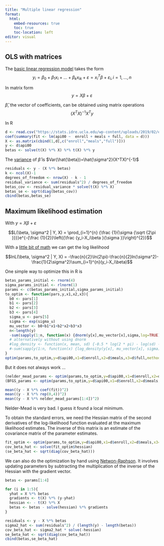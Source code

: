 ```yaml
---
title: "Multiple linear regression"
format:
  html:
    embed-resources: true
    toc: true
    toc-location: left
editor: visual
---
```


## OLS with matrices

The [basic linear regression model](https://en.wikipedia.org/wiki/Linear_regression) takes the form $$y_i=\beta_0+\beta_1x_i+...+\beta_kx_{ik}+\varepsilon = x_i^T\beta+\varepsilon_i, i = 1,...,n$$

In matrix form $$y=X\beta+\varepsilon$$

$\hat{\beta}$, the vector of coefficients, can be obtained using matrix operations $$(X^TX)^{-1}X^Ty$$

In R

```r
d <- read.csv("https://stats.idre.ucla.edu/wp-content/uploads/2019/02/elemapi2v2.csv")
coef(summary(fit <- lm(api00 ~  enroll + meals + full, data = d)))
X <- as.matrix(cbind(1,d[,c("enroll","meals","full")]))
y <- d$api00
betas <- solve(t(X) %*% X) %*% t(X) %*% y
```

The [variance](https://web.stanford.edu/~mrosenfe/soc_meth_proj3/matrix_OLS_NYU_notes.pdf) of $\hat{\beta}$ is $Var(\hat{\beta})=\hat{\sigma^2}(X^TX)^{-1}$

```r
residuals <- y - (X %*% betas)
k <- ncol(X)-1
degrees_of_freedom <- nrow(X) - k - 1
residual_variance <- sum(residuals^2) / degrees_of_freedom 
betas_cov <- residual_variance * solve(t(X) %*% X)
betas_se <- sqrt(diag(betas_cov))
cbind(betas,betas_se)
```

## Maximum likelihood estimation

With $y=X\beta+\varepsilon$

$$L(\beta, \sigma^2 | Y, X) = \prod_{i=1}^{n} {\frac {1}{\sigma {\sqrt {2\pi }}}}e^{-{\frac {1}{2}}\left({\frac {y_i-X_i\beta }{\sigma }}\right)^{2}}$$

With a [little bit of math](https://www.statlect.com/fundamentals-of-statistics/normal-distribution-maximum-likelihood) we can get the log likelihood

$$lnL(\beta, \sigma^2 | Y, X) = -\frac{n}{2}\ln(2\pi)-\frac{n}{2}ln(\sigma^2)-\frac{1}{2\sigma^2}\sum_{i=1}^{n}(y_i-X_i\beta)$$

One simple way to optimize this in R is

```r
betas_params_initial <- rnorm(4)
sigma_params_initial <- rlnorm(1)
params <- c(betas_params_initial,sigma_params_initial)
to_optim <- function(pars,y,x1,x2,x3){
  b0 <- pars[1]
  b1 <- pars[2]
  b2 <- pars[3]
  b3 <- pars[4]
  sigma_u <- pars[5]
  sigma <- exp(sigma_u)
  mu_vector <- b0+b1*x1+b2*x2+b3*x3
  n<-length(y)
  -sum(sapply(1:n, function(x) {dnorm(y[x],mu_vector[x],sigma,log=TRUE)}))
  # alternatively without using dnorm
  #log_density <- function(x, mean, sd) {-0.5 * log(2 * pi) - log(sd) - 0.5 * ((x - mean)/sd)^2}
  #-sum(sapply(1:n, function(x) {log_density(y[x], mu_vector[x], sigma)}))
}
optim(params,to_optim,y=d$api00,x1=d$enroll,x2=d$meals,x3=d$full,method="L-BFGS-B")$par
```

But it does not always work ...

```r
(nelder_mead_params <- optim(params,to_optim,y=d$api00,x1=d$enroll,x2=d$meals,x3=d$full,method="Nelder-Mead")$par)
(BFGS_params <- optim(params,to_optim,y=d$api00,x1=d$enroll,x2=d$meals,x3=d$full,method="BFGS")$par)
```

```r
mean((y - X %*% coef(fit))^2)
mean((y - X %*% rep(0,4))^2)
mean((y - X %*% nelder_mead_params[1:4])^2)
```

Nelder-Mead is very bad. I guess it found a local minimum.

To obtain the standard errors, we need the Hessian matrix of the second derivatives of the log-likelihood function evaluated at the maximum likelihood estimates. The inverse of this matrix is an estimate of the covariance matrix of the parameter estimates.

```r
fit_optim <- optim(params,to_optim,y=d$api00,x1=d$enroll,x2=d$meals,x3=d$full,method="L-BFGS-B",hessian = TRUE)
cov_beta_hat <- solve(fit_optim$hessian)
(se_beta_hat <- sqrt(diag(cov_beta_hat)))
```

We can also do the optimization by hand using [Netwon-Raphson](https://en.wikipedia.org/wiki/Newton%27s_method_in_optimization). It involves updating parameters by subtracting the multiplication of the inverse of the Hessian with the gradient vector.

```r
betas <- params[1:4]

for (i in 1:5){
  yhat = X %*% betas
  gradients <- t(X) %*% (y-yhat)
  hessian <- - t(X) %*% X
  betas <- betas - solve(hessian) %*% gradients
}

residuals <- y - X %*% betas
sigma2_hat <- sum(residuals^2) / (length(y) - length(betas))
cov_beta_hat <- sigma2_hat * solve(-hessian)
se_beta_hat <- sqrt(diag(cov_beta_hat))
cbind(betas,se_beta_hat)
```
